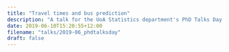 ```yaml
---
title: "Travel times and bus prediction"
description: "A talk for the UoA Statistics department's PhD Talks Day 2019."
date: 2019-06-10T15:20:55+12:00
filename: "talks/2019-06_phdtalksday"
draft: false
---
```

